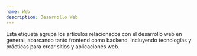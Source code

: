 ---
name: Web
description: Desarrollo Web
---

Esta etiqueta agrupa los artículos relacionados con el desarrollo web en general, abarcando tanto frontend como backend, incluyendo tecnologías y prácticas para crear sitios y aplicaciones web.
